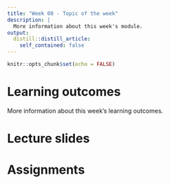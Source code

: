 ```yaml
---
title: "Week 00 - Topic of the week"
description: |
  More information about this week's module.
output:
  distill::distill_article:
    self_contained: false
---
```



```r
knitr::opts_chunk$set(echo = FALSE)
```

# Learning outcomes
More information about this week's learning outcomes.

# Lecture slides

# Assignments


